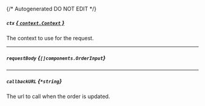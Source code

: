 {/* Autogenerated DO NOT EDIT  */}

##### `ctx` [*{ `context.Context` }*](https://pkg.go.dev/context#Context)
The context to use for the request.

---
##### `requestBody` *{`[]components.OrderInput`}*

<Collapsible openLabel={Labels.showProperties} closeLabel={Labels.hideProperties}>
  <OrderInput />
</Collapsible>

---
##### `callbackURL` *{`*string`}*
The url to call when the order is updated.


